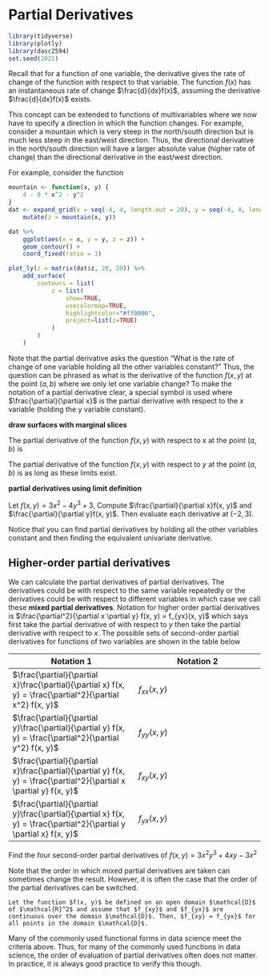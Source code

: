 # Partial Derivatives

```r
library(tidyverse)
library(plotly)
library(dasc2594)
set.seed(2021)
```


Recall that for a function of one variable, the derivative gives the rate of change of the function with respect to that variable. The function $f(x)$ has an instantaneous rate of change $\frac{d}{dx}f(x)$, assuming the derivative $\frac{d}{dx}f(x)$ exists. 

This concept can be extended to functions of multivariables where we now have to specify a direction in which the function changes. For example, consider a mountain which is very steep in the north/south direction but is much less steep in the east/west direction. Thus, the directional derivative in the north/south direction will have a larger absolute value (higher rate of change) than the directional derivative in the east/west direction. 

For example, consider the function
```r
mountain <- function(x, y) {
    4 - 9 * x^2 - y^2
}
dat <- expand_grid(x = seq(-4, 4, length.out = 20), y = seq(-4, 4, length.out = 20)) %>%
    mutate(z = mountain(x, y))

dat %>%
    ggplot(aes(x = x, y = y, z = z)) +
    geom_contour() +
    coord_fixed(ratio = 1)
```


```r
plot_ly(z = matrix(dat$z, 20, 20)) %>%
    add_surface(
        contours = list(
            z = list(
                show=TRUE,
                usecolormap=TRUE,
                highlightcolor="#ff0000",
                project=list(z=TRUE)
            )
        )
    )
```
Note that the partial derivative asks the question "What is the rate of change of one variable holding all the other variables constant?" Thus, the question can be phrased as what is the derivative of the function $f(x, y)$ at the point $(a, b)$ where we only let one variable change? To make the notation of a partial derivative clear, a special symbol is used where $\frac{\partial}{\partial x}$ is the partial derivative with respect to the $x$ variable (holding the y variable constant).

**draw surfaces with marginal slices**

:::{.definition}
The partial derivative of the function $f(x, y)$ with respect to $x$ at the point $(a, b)$ is 
\begin{align*}
\frac{\partial}{\partial x} f(x, y) = f_x(x, y) & = \lim_{h \rightarrow 0} \frac{f(a + h, b) - f(a, b)} {h}.
\end{align*}

The partial derivative of the function $f(x, y)$ with respect to $y$ at the point $(a, b)$ is 
\begin{align*}
\frac{\partial}{\partial y} f(x, y) = f_y(x, y) & = \lim_{h \rightarrow 0} \frac{f(a, b + h) - f(a, b)} {h},
\end{align*}
as long as these limits exist.
:::

:::{.example}
**partial derivatives using limit definition**
:::

:::{.example}
Let $f(x, y) = 3x^2 - 4 y^3 + 3$, Compute $\frac{\partial}{\partial x}f(x, y)$ and $\frac{\partial}{\partial y}f(x, y)$. Then evaluate each derivative at $(-2, 3)$.
:::

Notice that you can find partial derivatives by holding all the other variables constant and then finding the equivalent univariate derivative.

## Higher-order partial derivatives

We can calculate the partial derivatives of partial derivatives. The derivatives could be with respect to the same variable repeatedly or the derivatives could be with respect to different variables in which case we call these **mixed partial derivatives**. Notation for higher order partial derivatives is $\frac{\partial^2}{\partial x \partial y} f(x, y) = f_{yx}(x, y)$ which says first take the partial derivative of with respect to $y$ then take the partial derivative with respect to $x$. The possible sets of second-order partial derivatives for functions of two variables are shown in the table below



| Notation 1 | Notation 2 |
|------------|------------|
|$\frac{\partial}{\partial x}\frac{\partial}{\partial x} f(x, y) = \frac{\partial^2}{\partial x^2} f(x, y)$ | $f_{xx}(x, y)$ |
|$\frac{\partial}{\partial y}\frac{\partial}{\partial y} f(x, y) = \frac{\partial^2}{\partial y^2} f(x, y)$ | $f_{yy}(x, y)$ |
|$\frac{\partial}{\partial x}\frac{\partial}{\partial y} f(x, y) = \frac{\partial^2}{\partial x \partial y} f(x, y)$ | $f_{xy}(x, y)$ |
|$\frac{\partial}{\partial y}\frac{\partial}{\partial x} f(x, y) = \frac{\partial^2}{\partial y \partial x} f(x, y)$ | $f_{yx}(x, y)$ |

:::{.example}
Find the four second-order partial derivatives of $f(x, y) = 3x^2y^3 + 4xy - 3x^2$
:::


Note that the order in which mixed partial derivatives are taken can sometimes change the result. However, it is often the case that the order of the partial derivatives can be switched.

```theorem
Let the function $f(x, y)$ be defined on an open domain $\mathcal{D}$ of $\mathcal{R}^2$ and assume that $f_{xy}$ and $f_{yx}$ are continuous over the domain $\mathcal{D}$. Then, $f_{xy} = f_{yx}$ for all points in the domain $\mathcal{D}$.
```

Many of the commonly used functional forms in data science meet the criteria above. Thus, for many of the commonly used functions in data science, the order of evaluation of partial derivatives often does not matter. In practice, it is always good practice to verify this though.







